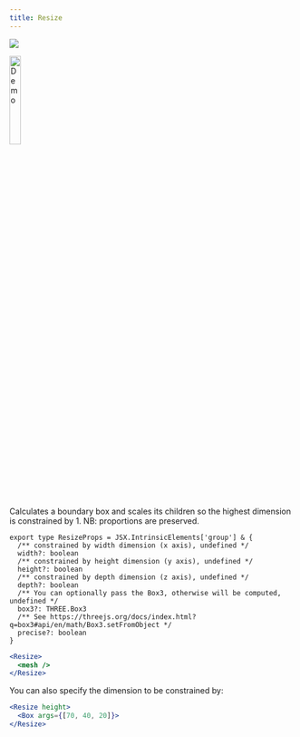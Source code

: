 ```yaml
---
title: Resize
---
```


[![](https://img.shields.io/badge/-storybook-%23ff69b4)](https://drei.pmnd.rs/?path=/story/staging-resize)

<Grid cols={4}>
  <a href="https://codesandbox.io/s/6yg0i3">
    <img
      width="20%"
      src="https://user-images.githubusercontent.com/76580/234665568-2be311d2-1896-4f82-ae20-b10b44c1e952.png"
      alt="Demo"
    />
  </a>
</Grid>

Calculates a boundary box and scales its children so the highest dimension is constrained by 1. NB: proportions are preserved.

```tsx
export type ResizeProps = JSX.IntrinsicElements['group'] & {
  /** constrained by width dimension (x axis), undefined */
  width?: boolean
  /** constrained by height dimension (y axis), undefined */
  height?: boolean
  /** constrained by depth dimension (z axis), undefined */
  depth?: boolean
  /** You can optionally pass the Box3, otherwise will be computed, undefined */
  box3?: THREE.Box3
  /** See https://threejs.org/docs/index.html?q=box3#api/en/math/Box3.setFromObject */
  precise?: boolean
}
```

```jsx
<Resize>
  <mesh />
</Resize>
```

You can also specify the dimension to be constrained by:

```jsx
<Resize height>
  <Box args={[70, 40, 20]}>
</Resize>
```
